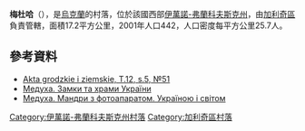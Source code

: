 {{coord|49|8|56|N|24|48|36|E|scale:30000|display=title}}

'''梅杜哈'''（{{lang-uk|Медуха}}），是[[烏克蘭|烏克蘭]]的村落，位於該國西部[[伊萬諾-弗蘭科夫斯克州|伊萬諾-弗蘭科夫斯克州]]，由[[加利奇區_(烏克蘭)|加利奇區]]負責管轄，面積17.2平方公里，2001年人口442，人口密度每平方公里25.7人。

==參考資料==
* [http://polona.pl/item/665606/12/ Akta grodzkie i ziemskie, T.12, s.5, №51] {{Wayback|url=http://polona.pl/item/665606/12/ |date=20151222133510 }}
* [http://www.castles.com.ua/meducha.html Медуха. Замки та храми України] {{Wayback|url=http://www.castles.com.ua/meducha.html |date=20161107153026 }}
* [http://tutbuv.com/?p=1572 Медуха. Мандри з фотоапаратом. Україною і світом] {{Wayback|url=http://tutbuv.com/?p=1572 |date=20190813133108 }}

{{DEFAULTSORT:Медуха}}
[[Category:伊萬諾-弗蘭科夫斯克州村落|Category:伊萬諾-弗蘭科夫斯克州村落]]
[[Category:加利奇區村落|Category:加利奇區村落]]


{{IvanoFrankivsk-geo-stub}}